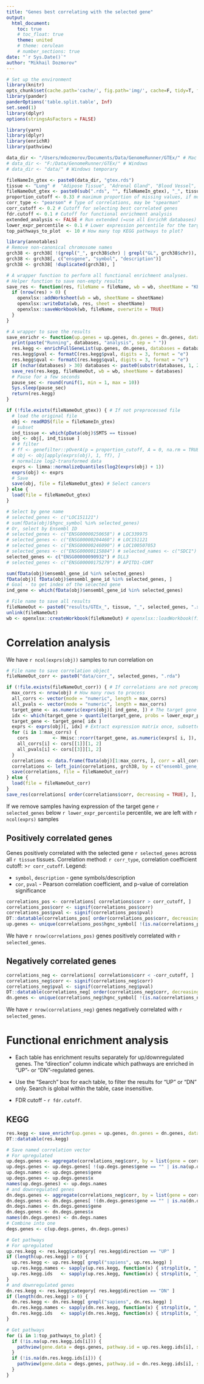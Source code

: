 ```yaml
---
title: "Genes best correlating with the selected gene"
output:
  html_document:
    toc: true
    # toc_float: true
    theme: united
    # theme: cerulean
    # number_sections: true
date: "`r Sys.Date()`"
author: "Mikhail Dozmorov"
---
```


```r
# Set up the environment
library(knitr)
opts_chunk$set(cache.path='cache/', fig.path='img/', cache=F, tidy=T, fig.keep='high', echo=F, dpi=100, warnings=F, message=F, comment=NA, warning=F, results='as.is', fig.width = 10, fig.height = 6) #out.width=700, 
library(pander)
panderOptions('table.split.table', Inf)
set.seed(1)
library(dplyr)
options(stringsAsFactors = FALSE)
```

```r
library(yarn)
library(dplyr)
library(enrichR)
library(pathview)
```

```r
data_dir <- "/Users/mdozmorov/Documents/Data/GenomeRunner/GTEx/" # Mac
# data_dir <- "F:/Data/GenomeRunner/GTEx/" # Windows
# data_dir <- "data/" # Windows temporary

fileNameIn_gtex <- paste0(data_dir, "gtex.rds")
tissue <- "Lung" #  "Adipose Tissue", "Adrenal Gland", "Blood Vessel", "Bladder", "Brain", "Breast", "Blood", "Skin", "Cervix Uteri", "Colon", "Esophagus", "Fallopian Tube", "Heart", "Kidney", "Liver", "Lung", "Salivary Gland", "Muscle", "Nerve", "Ovary", "Pancreas", "Pituitary", "Prostate", "Small Intestine", "Spleen", "Stomach", "Testis", "Thyroid", "Uterus", "Vagina"
fileNameOut_gtex <- paste0(sub(".rds", "", fileNameIn_gtex), "_", tissue, ".rda") # Where to save subsetted and normalized object
proportion_cutoff <- 0.33 # maximum proportion of missing values, if more - exclude gene
corr_type <- "pearson" # Type of correlations, may be "spearman"
corr_cutoff <- 0.2 # Cutoff for selecting best correlated genes
fdr.cutoff <- 0.1 # Cutoff for functional enrichment analysis
extended_analysis <- FALSE # Run extended (=use all EnrichR databases) analysis?
lower_expr_percentile <- 0.1 # Lower expression percentile for the target gene, below which a sample is excluded
top_pathways_to_plot  <- 10 # How many top KEGG pathways to plot?
```

```r
library(annotables)
# Remove non-canonical chromosome names
grch38 <- grch38[ !(grepl("_", grch38$chr) | grepl("GL", grch38$chr)), ]
grch38 <- grch38[, c("ensgene", "symbol", "description")]
grch38 <- grch38[ !duplicated(grch38), ]

# A wrapper function to perform all functional enrichment analyses.
# Helper function to save non-empty results
save_res <- function(res, fileName = fileName, wb = wb, sheetName = "KEGG") {
  if (nrow(res) > 0) {
    openxlsx::addWorksheet(wb = wb, sheetName = sheetName)
    openxlsx::writeData(wb, res, sheet = sheetName)
    openxlsx::saveWorkbook(wb, fileName, overwrite = TRUE)
  }
}

# A wrapper to save the results
save_enrichr <- function(up.genes = up.genes, dn.genes = dn.genes, databases = "KEGG_2016", fdr.cutoff = fdr.cutoff, fileNameOut = fileNameOut, wb = wb) {
  print(paste("Running", databases, "analysis", sep = " "))
  res.kegg <- enrichFullGeneList(up.genes, dn.genes, databases = databases, fdr.cutoff = fdr.cutoff)
  res.kegg$pval <- formatC(res.kegg$pval, digits = 3, format = "e")
  res.kegg$qval <- formatC(res.kegg$qval, digits = 3, format = "e")
  if (nchar(databases) > 30) databases <- paste0(substr(databases, 1, 20), "_", substr(databases, nchar(databases) - 8, nchar(databases))) # If a database is longer that 30 characters, keep first 20 and last 10 characters
  save_res(res.kegg, fileNameOut, wb = wb, sheetName = databases)
  # Pause for a few seconds
  pause_sec <- round(runif(1, min = 1, max = 10))
  Sys.sleep(pause_sec)
  return(res.kegg)
}
```

```r
if (!file.exists(fileNameOut_gtex)) { # If not preprocessed file
  # load the original file
  obj <- readRDS(file = fileNameIn_gtex)
  # subset
  ind_tissue <- which(pData(obj)$SMTS == tissue)
  obj <- obj[, ind_tissue ]
  # # filter
  # ff <- genefilter::pOverA(p = proportion_cutoff, A = 0, na.rm = TRUE) # Should be more than 90% of non-zero values
  # obj <- obj[apply(exprs(obj), 1, ff), ] 
  # normalize log2-transformed data
  exprs <- limma::normalizeQuantiles(log2(exprs(obj) + 1))
  exprs(obj) <- exprs
  # Save
  save(obj, file = fileNameOut_gtex) # Select cancers
} else {
  load(file = fileNameOut_gtex)
}
```

```r
# Select by gene name
# selected_genes <- c("LOC151121")
# sum(fData(obj)$hgnc_symbol %in% selected_genes)
# Or, select by Ensembl ID
# selected_genes <- c("ENSG00000250658") # LOC339975
# selected_genes <- c("ENSG00000204460") # LOC151121
# selected_genes <- c("ENSG00000246090") # LOC100507053
# selected_genes <- c("ENSG00000115884") # selected_names <- c("SDC1")
selected_genes <- c("ENSG00000090932") # DLL3
# selected_genes <- c("ENSG00000175279") # APITD1-CORT

sum(fData(obj)$ensembl_gene_id %in% selected_genes)
fData(obj)[ fData(obj)$ensembl_gene_id %in% selected_genes, ]
# Goal - to get index of the selected gene
ind_gene <- which(fData(obj)$ensembl_gene_id %in% selected_genes)
```

```r
# File name to save all results
fileNameOut <- paste0("results/GTEx_", tissue, "_", selected_genes, ".xlsx")
unlink(fileNameOut)
wb <- openxlsx::createWorkbook(fileNameOut) # openxlsx::loadWorkbook(fileName)
```

# Correlation analysis

We have `r ncol(exprs(obj))` samples to run correlation on

```r
# File name to save correlation object
fileNameOut_corr <- paste0("data/corr_", selected_genes, ".rda")

if (!file.exists(fileNameOut_corr)) { # If correlations are not precomputed
  max_corrs <- nrow(obj) # How many rows to process
  all_corrs <- vector(mode = "numeric", length = max_corrs)
  all_pvals <- vector(mode = "numeric", length = max_corrs)
  target_gene <- as.numeric(exprs(obj)[ ind_gene, ]) # The target gene to run correlation on
  idx <- which(target_gene > quantile(target_gene, probs = lower_expr_percentile)) # Which are non-zero?
  target_gene <- target_gene[ idx ]
  exprs <- exprs(obj)[, idx] # Extract expression matrix once, subsetted
  for (i in 1:max_corrs) {
    cors         <- Hmisc::rcorr(target_gene, as.numeric(exprs[ i, ]), type = corr_type)
    all_corrs[i] <- cors[[1]][1, 2]
    all_pvals[i] <- cors[[3]][1, 2]
  }
  correlations <- data.frame(fData(obj)[1:max_corrs, ], corr = all_corrs, pval = all_pvals) # Assemble correlations
  correlations <- left_join(correlations, grch38, by = c("ensembl_gene_id" = "ensgene"))
  save(correlations, file = fileNameOut_corr)
} else {
  load(file = fileNameOut_corr)
}
save_res(correlations[ order(correlations$corr, decreasing = TRUE), ], fileNameOut, wb = wb, sheetName = "Correlations")
```

If we remove samples having expression of the target gene `r selected_genes` below `r lower_expr_percentile` percentile, we are left with `r ncol(exprs)` samples

## Positively correlated genes 


Genes positively correlated with the selected gene `r selected_genes` across all `r tissue` tissues. Correlation method: `r corr_type`, correlation coefficient cutoff: >`r corr_cutoff`. Legend:

- `symbol`, `description` - gene symbols/description
- `cor`, `pval` - Pearson correlation coefficient, and p-value of correlation significance

```r
correlations_pos <- correlations[ correlations$corr > corr_cutoff, ]
correlations_pos$corr <- signif(correlations_pos$corr)
correlations_pos$pval <- signif(correlations_pos$pval)
DT::datatable(correlations_pos[ order(correlations_pos$corr, decreasing = TRUE), ])
up.genes <- unique(correlations_pos$hgnc_symbol[ !(is.na(correlations_pos$hgnc_symbol) | correlations_pos$hgnc_symbol == "") ])
```

We have `r nrow(correlations_pos)` genes positively correlated with `r selected_genes`.

## Negatively correlated genes

```r
correlations_neg <- correlations[ correlations$corr < -corr_cutoff, ]
correlations_neg$corr <- signif(correlations_neg$corr)
correlations_neg$pval <- signif(correlations_neg$pval)
DT::datatable(correlations_neg[ order(correlations_neg$corr, decreasing = FALSE), ])
dn.genes <- unique(correlations_neg$hgnc_symbol[ !(is.na(correlations_neg$hgnc_symbol) | correlations_neg$hgnc_symbol == "") ])
```

We have `r nrow(correlations_neg)` genes negatively correlated with `r selected_genes`.


# Functional enrichment analysis

- Each table has enrichment results separately for up/downregulated genes. The "direction" column indicate which pathways are enriched in "UP"- or "DN"-regulated genes.

- Use the "Search" box for each table, to filter the results for "UP" or "DN" only. Search is global within the table, case insensitive.

- FDR cutoff - `r fdr.cutoff`.

## KEGG

```r
res.kegg <- save_enrichr(up.genes = up.genes, dn.genes = dn.genes, databases = "KEGG_2016", fdr.cutoff = fdr.cutoff, fileNameOut = fileNameOut, wb = wb)
DT::datatable(res.kegg)
```

```r
# Save named correlation vector
# For upregulated
up.degs.genes <- aggregate(correlations_neg$corr, by = list(gene = correlations_neg$hgnc_symbol), FUN = mean) # Aggregate potential duplicated names
up.degs.genes <- up.degs.genes[ !(up.degs.genes$gene == "" | is.na(up.degs.genes)), ] # Remove empty gene names
up.degs.names <- up.degs.genes$gene
up.degs.genes <- up.degs.genes$x
names(up.degs.genes) <- up.degs.names
# and downregulated genes
dn.degs.genes <- aggregate(correlations_neg$corr, by = list(gene = correlations_neg$hgnc_symbol), FUN = mean) # Aggregate potential duplicated names
dn.degs.genes <- dn.degs.genes[ !(dn.degs.genes$gene == "" | is.na(dn.degs.genes)), ] # Remove empty gene names
dn.degs.names <- dn.degs.genes$gene
dn.degs.genes <- dn.degs.genes$x
names(dn.degs.genes) <- dn.degs.names
# Combine into one
degs.genes <- c(up.degs.genes, dn.degs.genes)

# Get pathways
# For upregulated
up.res.kegg <- res.kegg$category[ res.kegg$direction == "UP" ]
if (length(up.res.kegg) > 0) {
  up.res.kegg <- up.res.kegg[ grepl("sapiens", up.res.kegg) ]
  up.res.kegg.names <- sapply(up.res.kegg, function(x) { strsplit(x, "_Homo sapiens_hsa")[[1]][1] })
  up.res.kegg.ids   <- sapply(up.res.kegg, function(x) { strsplit(x, "_hsa")[[1]][2] })
}
# and downregulated genes
dn.res.kegg <- res.kegg$category[ res.kegg$direction == "DN" ]
if (length(dn.res.kegg) > 0) {
  dn.res.kegg <- dn.res.kegg[ grepl("sapiens", dn.res.kegg) ]
  dn.res.kegg.names <- sapply(dn.res.kegg, function(x) { strsplit(x, "_Homo sapiens_hsa")[[1]][1] })
  dn.res.kegg.ids   <- sapply(dn.res.kegg, function(x) { strsplit(x, "_hsa")[[1]][2] })
}

# Get pathways
for (i in 1:top_pathways_to_plot) {
  if (!is.na(up.res.kegg.ids[i])) {
    pathview(gene.data = degs.genes, pathway.id = up.res.kegg.ids[i], species = "hsa", gene.idtype = "SYMBOL", gene.annotpkg = "org.Hs.eg.db", out.suffix = paste0(up.res.kegg.names[i], "_UP"))
  }
  if (!is.na(dn.res.kegg.ids[i])) {
    pathview(gene.data = degs.genes, pathway.id = dn.res.kegg.ids[i], species = "hsa", gene.idtype = "SYMBOL", gene.annotpkg = "org.Hs.eg.db", out.suffix = paste0(dn.res.kegg.names[i], "_DN"))
  }
}
```

